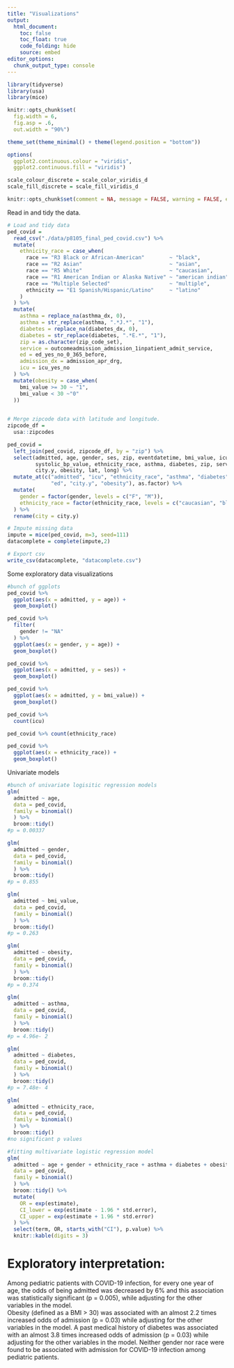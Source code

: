 ```yaml
---
title: "Visualizations"
output: 
  html_document:
    toc: false
    toc_float: true
    code_folding: hide
    source: embed
editor_options: 
  chunk_output_type: console
---
```


```r
library(tidyverse)
library(usa)
library(mice)

knitr::opts_chunk$set(
  fig.width = 6,
  fig.asp = .6,
  out.width = "90%")

theme_set(theme_minimal() + theme(legend.position = "bottom"))

options(
  ggplot2.continuous.colour = "viridis",
  ggplot2.continuous.fill = "viridis")

scale_colour_discrete = scale_color_viridis_d
scale_fill_discrete = scale_fill_viridis_d

knitr::opts_chunk$set(comment = NA, message = FALSE, warning = FALSE, echo = TRUE)
```

Read in and tidy the data. 
```r
# Load and tidy data
ped_covid =
  read_csv("./data/p8105_final_ped_covid.csv") %>%
  mutate(
    ethnicity_race = case_when(
      race == "R3 Black or African-American"        ~ "black",
      race == "R2 Asian"                            ~ "asian",
      race == "R5 White"                            ~ "caucasian",
      race == "R1 American Indian or Alaska Native" ~ "american indian",
      race == "Multiple Selected"                   ~ "multiple",
      ethnicity == "E1 Spanish/Hispanic/Latino"     ~ "latino"
    )
  ) %>%
  mutate(
    asthma = replace_na(asthma_dx, 0),
    asthma = str_replace(asthma, ".*J.*", "1"),
    diabetes = replace_na(diabetes_dx, 0),
    diabetes = str_replace(diabetes, ".*E.*", "1"),
    zip = as.character(zip_code_set),
    service = outcomeadmission_admission_1inpatient_admit_service, 
    ed = ed_yes_no_0_365_before,
    admission_dx = admission_apr_drg,
    icu = icu_yes_no
  ) %>%
  mutate(obesity = case_when(
    bmi_value >= 30 ~ "1",
    bmi_value < 30 ~"0"
  ))
  
```

```r
# Merge zipcode data with latitude and longitude.
zipcode_df = 
  usa::zipcodes

ped_covid = 
  left_join(ped_covid, zipcode_df, by = "zip") %>%
  select(admitted, age, gender, ses, zip, eventdatetime, bmi_value, icu, icu_date_time, 
         systolic_bp_value, ethnicity_race, asthma, diabetes, zip, service, ed, admission_dx,
         city.y, obesity, lat, long) %>%
  mutate_at(c("admitted", "icu", "ethnicity_race", "asthma", "diabetes",
              "ed", "city.y", "obesity"), as.factor) %>%
  mutate(
    gender = factor(gender, levels = c("F", "M")),
    ethnicity_race = factor(ethnicity_race, levels = c("caucasian", "black", "latino", "asian", "american indian", "multiple", "NA"))
  ) %>%
  rename(city = city.y) 
```


```r
# Impute missing data
impute = mice(ped_covid, m=3, seed=111)
datacomplete = complete(impute,2)
```

```r
# Export csv
write_csv(datacomplete, "datacomplete.csv")
```

Some exploratory data visualizations

```r
#bunch of ggplots
ped_covid %>% 
  ggplot(aes(x = admitted, y = age)) +
  geom_boxplot()

ped_covid %>% 
  filter(
    gender != "NA"
  ) %>% 
  ggplot(aes(x = gender, y = age)) +
  geom_boxplot()

ped_covid %>% 
  ggplot(aes(x = admitted, y = ses)) +
  geom_boxplot()

ped_covid %>% 
  ggplot(aes(x = admitted, y = bmi_value)) +
  geom_boxplot()

ped_covid %>% 
  count(icu)

ped_covid %>% count(ethnicity_race)

ped_covid %>% 
  ggplot(aes(x = ethnicity_race)) + 
  geom_boxplot()
```

Univariate models

```r
#bunch of univariate logisitic regression models
glm(
  admitted ~ age,
  data = ped_covid,
  family = binomial()
  ) %>% 
  broom::tidy()
#p = 0.00337

glm(
  admitted ~ gender,
  data = ped_covid,
  family = binomial()
  ) %>% 
  broom::tidy()
#p = 0.855

glm(
  admitted ~ bmi_value,
  data = ped_covid,
  family = binomial()
  ) %>% 
  broom::tidy()
#p = 0.263

glm(
  admitted ~ obesity,
  data = ped_covid,
  family = binomial()
  ) %>% 
  broom::tidy()
#p = 0.374

glm(
  admitted ~ asthma,
  data = ped_covid,
  family = binomial()
  ) %>% 
  broom::tidy()
#p = 4.96e- 2

glm(
  admitted ~ diabetes,
  data = ped_covid,
  family = binomial()
  ) %>% 
  broom::tidy()
#p = 7.48e- 4

glm(
  admitted ~ ethnicity_race,
  data = ped_covid,
  family = binomial()
  ) %>% 
  broom::tidy()
#no significant p values
```

```r
#fitting multivariate logistic regression model
glm(
  admitted ~ age + gender + ethnicity_race + asthma + diabetes + obesity,
  data = ped_covid,
  family = binomial()
  ) %>% 
  broom::tidy() %>% 
  mutate(
    OR = exp(estimate),
    CI_lower = exp(estimate - 1.96 * std.error),
    CI_upper = exp(estimate + 1.96 * std.error)
  ) %>% 
  select(term, OR, starts_with("CI"), p.value) %>% 
  knitr::kable(digits = 3)
```

# Exploratory interpretation:
Among pediatric patients with COVID-19 infection, for every one year of age, the odds of being admitted was decreased by 6% and this association was statistically significant (p = 0.005), while adjusting for the other variables in the model.  
Obesity (defined as a BMI > 30) was associated with an almost 2.2 times increased odds of admission (p = 0.03) while adjusting for the other variables in the model.
A past medical history of diabetes was associated with an almost 3.8 times increased odds of admission (p = 0.03) while adjusting for the other variables in the model.
Neither gender nor race were found to be associated with admission for COVID-19 infection among pediatric patients.